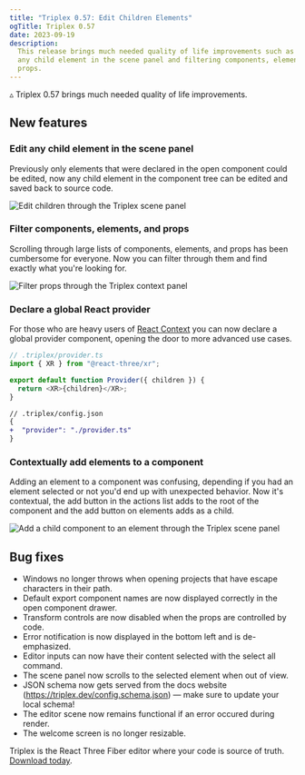 ```yaml
---
title: "Triplex 0.57: Edit Children Elements"
ogTitle: Triplex 0.57
date: 2023-09-19
description:
  This release brings much needed quality of life improvements such as editing
  any child element in the scene panel and filtering components, elements, and
  props.
---
```


▵ Triplex 0.57 brings much needed quality of life improvements.

## New features

### Edit any child element in the scene panel

Previously only elements that were declared in the open component could be
edited, now any child element in the component tree can be edited and saved back
to source code.

![Edit children through the Triplex scene panel](/releases/57/1.png)

### Filter components, elements, and props

Scrolling through large lists of components, elements, and props has been
cumbersome for everyone. Now you can filter through them and find exactly what
you're looking for.

![Filter props through the Triplex context panel](/releases/57/2.png)

### Declare a global React provider

For those who are heavy users of
[React Context](https://react.dev/reference/react/createContext#provider) you
can now declare a global provider component, opening the door to more advanced
use cases.

```js
// .triplex/provider.ts
import { XR } from "@react-three/xr";

export default function Provider({ children }) {
  return <XR>{children}</XR>;
}
```

```diff
// .triplex/config.json
{
+  "provider": "./provider.ts"
}
```

### Contextually add elements to a component

Adding an element to a component was confusing, depending if you had an element
selected or not you'd end up with unexpected behavior. Now it's contextual, the
add button in the actions list adds to the root of the component and the add
button on elements adds as a child.

![Add a child component to an element through the Triplex scene panel](/releases/57/3.png)

## Bug fixes

- Windows no longer throws when opening projects that have escape characters in
  their path.
- Default export component names are now displayed correctly in the open
  component drawer.
- Transform controls are now disabled when the props are controlled by code.
- Error notification is now displayed in the bottom left and is de-emphasized.
- Editor inputs can now have their content selected with the select all command.
- The scene panel now scrolls to the selected element when out of view.
- JSON schema now gets served from the docs website
  (https://triplex.dev/config.schema.json) — make sure to update your local
  schema!
- The editor scene now remains functional if an error occured during render.
- The welcome screen is no longer resizable.

Triplex is the React Three Fiber editor where your code is source of truth.
[Download today](/download).
